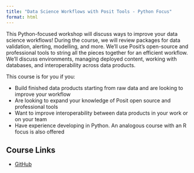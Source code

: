 ```yaml
---
title: "Data Science Workflows with Posit Tools - Python Focus"
format: html
---
```


This Python-focused workshop will discuss ways to improve your data science workflows! During the course, we will review packages for data validation, alerting, modelling, and more. We’ll use Posit’s open-source and professional tools to string all the pieces together for an efficient workflow. We’ll discuss environments, managing deployed content, working with databases, and interoperability across data products.

This course is for you if you:

* Build finished data products starting from raw data and are looking to improve your workflow
* Are looking to expand your knowledge of Posit open source and professional tools
* Want to improve interoperability between data products in your work or on your team
* Have experience developing in Python. An analogous course with an R focus is also offered

## Course Links
* [GitHub](https://github.com/posit-conf-2024/ds-workflows-python)